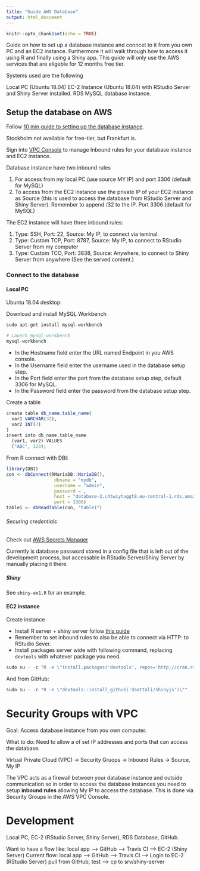```yaml
---
title: "Guide AWS Database"
output: html_document
---
```


```r
knitr::opts_chunk$set(echo = TRUE)
```

Guide on how to set up a database instance and conncet to it from you own PC and an EC2 instance. Furthermore it will walk through how to access it using R and finally using a Shiny app. This guide will only use the AWS services that are eligeble for 12 months free tier.

Systems used are the following

Local PC (Ubuntu 18.04)
EC-2 Instance (Ubuntu 18.04) with RStudio Server and Shiny Server installed.
RDS MySQL database instance.


## Setup the database on AWS

Follow [10 min guide to setting up the database instance](https://aws.amazon.com/getting-started/hands-on/create-mysql-db/).

Stockholm not available for free-tier, but Frankfurt is. 

Sign into [VPC Console](https://aws.amazon.com/vpc/) to manage Inbound rules for your database instance and EC2 instance.

Database instance have two inbound rules 

1. For access from my local PC (use source MY IP) and port 3306 (default for MySQL)
2. To access from the EC2 instance use the private IP of your EC2 instance as Source (this is used to access the database from RStudio Server and Shiny Server). Remember to append /32 to the IP. Port 3306 (default for MySQL)

The EC2 instance will have three inbound rules:

1. Type: SSH, Port: 22, Source: My IP, to connect via teminal.
2. Type: Custom TCP, Port: 8787, Source: My IP, to connect to RStudio Server from my computer
3. Type: Custom TCO, Port: 3838, Source: Anywhere, to connect to Shiny Server from anywhere (See the served content.)

### Connect to the database

#### Local PC

Ubuntu 18.04 desktop:

Download and install MySQL Workbench

```r
sudo apt-get install mysql-workbench

# Launch mysql-workbench
mysql-workbench
```

* In the Hostname field enter the URL named Endpoint in you AWS console.
* In the Username field enter the username used in the database setup step.
* In the Port field enter the port from the database setup step, default 3306 for MySQL.
* In the Password field enter the password from the database setup step.

Create a table

```r
create table db_name.table_name(
  var1 VARCHAR(32),
  var2 INT(7)
)
insert into db_name.table_name 
  (var1, var2) VALUES
  ("ABC", 123);
```


From R connect with DBI:

```r
library(DBI)
con <- dbConnect(RMariaDB::MariaDB(),
                  dbname = "mydb",
                  username = "admin",
                  password = ,
                  host = "database-2.c4twiytuggt8.eu-central-1.rds.amazonaws.com",
                  port = 3306)
table1 <- dbReadTable(con, "table1")
```

###### Securing credentials

Check out [AWS Secrets Manager](https://docs.aws.amazon.com/codepipeline/latest/userguide/parameter-store-encryption.html)

Currently is database password stored in a config file that is left out of the development process, but accessable in RStudio Server/Shiny Server by manually placing it there.

##### Shiny

See `shiny-ex1.R` for an example.

#### EC2 instance

Create instance

* Install R server + shiny server follow [this guide](https://deanattali.com/2015/05/09/setup-rstudio-shiny-server-digital-ocean)
* Remember to set inbound rules to also be able to connect via HTTP: to RStudio Sever.
* Install packages server wide with following command, replacing `devtools` with whatever package you need.

```r
sudo su - -c "R -e \"install.packages('devtools', repos='http://cran.rstudio.com/')\""
```

And from GitHub:
```r
sudo su - -c "R -e \"devtools::install_github('daattali/shinyjs')\""
```

# Security Groups with VPC

Goal: Access database instance from you own computer.

What to do: Need to allow a of set IP addresses and ports that can access the database. 

Virtual Private Cloud (VPC) -> Security Gruops -> Inbound Rules -> Source, My IP

The VPC acts as a firewall between your database instance and outside communication so in order to access the database instances you need to setup **inbound rules** allowing My IP to access the database. This is done via Security Groups in the AWS VPC Console.

# Development

Local PC, EC-2 (RStudio Server, Shiny Server), RDS Database, GitHub.

Want to have a flow like: local app --> GitHub --> Travis CI --> EC-2 (Shiny Server)
Current flow: local app --> GitHub --> Travis CI --> Login to EC-2 (RStudio Server) pull from GitHub, test --> cp to srv/shiny-server

